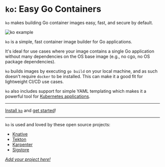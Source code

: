 
# `ko`: Easy Go Containers

`ko` makes building Go container images easy, fast, and secure by default.

<Bleed>![ko example](../public/demo.png)</Bleed>

`ko` is a simple, fast container image builder for Go applications.

It's ideal for use cases where your image contains a single Go application without many dependencies on the OS base image (e.g., no cgo, no OS package dependencies).

`ko` builds images by executing `go build` on your local machine, and as such doesn't require `docker` to be installed.
This can make it a good fit for lightweight CI/CD use cases.

`ko` also includes support for simple YAML templating which makes it a powerful tool for [Kubernetes applications](./features/k8s).

---

<Callout emoji="🏃">[Install `ko`](./install) and [get started](./get-started)!</Callout>

---

`ko` is used and loved by these open source projects:

- [Knative](https://knative.dev)
- [Tekton](https://tekton.dev)
- [Karpenter](https://karpenter.sh)
- [Sigstore](https://sigstore.dev)

[_Add your project here!_](https://github.com/imjasonh/ko.build/edit/main/pages/index.mdx)